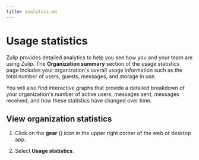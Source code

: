 ```yaml
---
title: analytics.md
---
```


# Usage statistics

Zulip provides detailed analytics to help you see how you and your team are
using Zulip. The **Organization summary** section of the usage statistics page
includes your organization's overall usage information such as the total number
of users, guests, messages, and storage in use.

You will also find interactive graphs that provide a detailed breakdown of
your organization's number of active users, messages sent, messages received,
and how these statistics have changed over time.

## View organization statistics

<Tabs>
<TabItem label="instructions-for-all-platforms">

1. Click on the **gear** (<i class="zulip-icon zulip-icon-gear"></i>) icon in
   the upper right corner of the web or desktop app.

1. Select **<i class="zulip-icon zulip-icon-bar-chart"></i> Usage statistics**.

</TabItem>
</Tabs>


